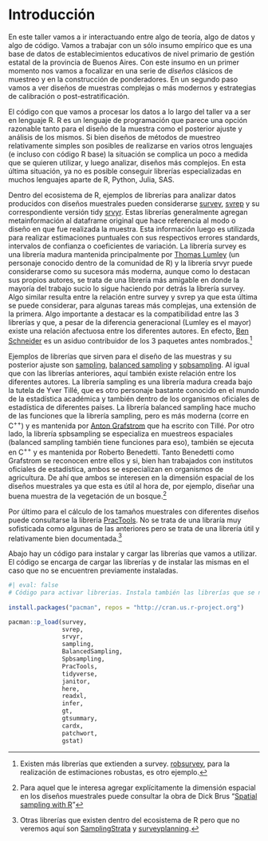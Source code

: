 # Introducción

En este taller vamos a ir interactuando entre algo de teoría, algo de datos y algo de código. Vamos a trabajar con un sólo insumo empírico que es una base de datos de establecimientos educativos de nivel primario de gestión estatal de la provincia de Buenos Aires. Con este insumo en un primer momento nos vamos a focalizar en una serie de *diseños* clásicos de muestreo y en la construcción de ponderadores. En un segundo paso vamos a ver diseños de muestras complejas o más modernos y estrategias de calibración o post-estratificación.

El código con que vamos a procesar los datos a lo largo del taller va a ser en lenguaje R. R es un lenguaje de programación que parece una opción razonable tanto para el diseño de la muestra como el posterior ajuste y análisis de los mismos. Si bien diseños de métodos de muestreo relativamente simples son posibles de realizarse en varios otros lenguajes (e incluso con código R base) la situación se complica un poco a medida que se quieren utilizar, y luego analizar, diseños más complejos. En esta última situación, ya no es posible conseguir librerías especializadas en muchos lenguajes aparte de R, Python, Julia, SAS.

Dentro del ecosistema de R, ejemplos de librerías para analizar datos producidos con diseños muestrales pueden considerarse [survey](https://r-survey.r-forge.r-project.org/survey/), [svrep](https://bschneidr.github.io/svrep/) y su correspondiente versión tidy [srvyr](http://gdfe.co/srvyr/). Estas librerías generalmente agregan metainformación al dataframe original que hace referencia al modo o diseño en que fue realizada la muestra. Esta información luego es utilizada para realizar estimaciones puntuales con sus respectivos errores standards, intervalos de confianza o coeficientes de variación. La librería survey es una librería madura mantenida principalmente por [Thomas Lumley](https://en.wikipedia.org/wiki/Thomas_Lumley_(statistician)) (un personaje conocido dentro de la comunidad de R) y la librería srvyr puede considerarse como su sucesora más moderna, aunque como lo destacan sus propios autores, se trata de una librería más amigable en donde la mayoría del trabajo sucio lo sigue haciendo por detrás la librería survey. Algo similar resulta entre la relación entre survey y svrep ya que esta última se puede considerar, para algunas tareas más complejas, una extensión de la primera. Algo importante a destacar es la compatibilidad entre las 3 librerías y que, a pesar de la diferencia generacional (Lumley es el mayor) existe una relación afectuosa entre los diferentes autores. En efecto, [Ben Schneider](https://github.com/bschneidr) es un asiduo contribuidor de los 3 paquetes antes nombrados.[^index-1]

Ejemplos de librerías que sirven para el diseño de las muestras y su posterior ajuste son [sampling](https://cran.r-project.org/web/packages/sampling/index.html), [balanced sampling](https://www.antongrafstrom.se/balancedsampling/) y [spbsampling](https://cran.r-project.org/web/packages/Spbsampling/index.html). Al igual que con las librerías anteriores, aquí también existe relación entre los diferentes autores. La librería sampling es una librería madura creada bajo la tutela de Yver Tillé, que es otro personaje bastante conocido en el mundo de la estadística académica y también dentro de los organismos oficiales de estadística de diferentes países. La librería balanced sampling hace mucho de las funciones que la librería sampling, pero es más moderna (corre en C^++^) y es mantenida por [Anton Grafstrom](https://scholar.google.com/citations?user=JkMAOUEAAAAJ&hl=sv) que ha escrito con Tillé. Por otro lado, la librería spbsampling se especializa en muestreos espaciales (balanced sampling también tiene funciones para eso), también se ejecuta en C^++^ y es mantenida por Roberto Benedetti. Tanto Benedetti como Grafstrom se reconocen entre ellos y si, bien han trabajados con institutos oficiales de estadística, ambos se especializan en organismos de agricultura. De ahí que ambos se interesen en la dimensión espacial de los diseños muestrales ya que esta es útil al hora de, por ejemplo, diseñar una buena muestra de la vegetación de un bosque.[^index-2]

Por último para el cálculo de los tamaños muestrales con diferentes diseños puede consultarse la librería [PracTools](https://cran.r-project.org/web/packages/PracTools/index.html). No se trata de una libraría muy sofisticada como algunas de las anteriores pero se trata de una librería útil y relativamente bien documentada.[^index-3]

Abajo hay un código para instalar y cargar las librerías que vamos a utilizar. El código se encarga de cargar las librerías y de instalar las mismas en el caso que no se encuentren previamente instaladas.

```r
#| eval: false
# Código para activar librerias. Instala también las librerías que se necesitan pero no están instaladas previamente
 
install.packages("pacman", repos = "http://cran.us.r-project.org")
```

```r

pacman::p_load(survey,
               svrep,
               srvyr,
               sampling,
               BalancedSampling,
               Spbsampling,
               PracTools,
               tidyverse,
               janitor,
               here,
               readxl,
               infer,
               gt,
               gtsummary,
               cardx,
               patchwort,
               gstat)
```

[^index-1]: Existen más librerías que extienden a survey. [robsurvey](https://cran.r-project.org/web/packages/robsurvey/index.html), para la realización de estimaciones robustas, es otro ejemplo.

[^index-2]: Para aquel que le interesa agregar explícitamente la dimensión espacial en los diseños muestrales puede consultar la obra de Dick Brus "[Spatial sampling with R](https://dickbrus.github.io/SpatialSamplingwithR/)"

[^index-3]: Otras librerías que existen dentro del ecosistema de R pero que no veremos aquí son [SamplingStrata](https://barcaroli.github.io/SamplingStrata/) y [surveyplanning](https://csblatvia.github.io/surveyplanning/).
